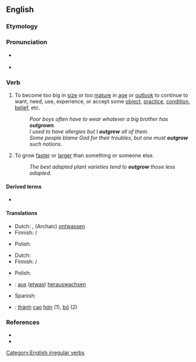 ==English==

===Etymology===
{{prefix|out|grow|lang=en}}

===Pronunciation===
* {{a|UK}} {{IPA|/ˌaʊtˈɡɹəʊ/|lang=en}}
* {{a|US}} {{IPA|/ˌɑʊtˈɡɹoʊ/|lang=en}}

===Verb===
{{en-verb|outgrows|outgrowing|outgrew|outgrown}}

# {{lb|en|transitive}} To become too big in [[size]] or too [[mature]] in [[age]] or [[outlook]] to continue to want, need, use, experience, or accept some [[object]], [[practice]], [[condition]], [[belief]], etc.
#: ''Poor boys often have to wear whatever a big brother has '''outgrown'''.''
#: ''I used to have allergies but I '''outgrew''' all of them.''
#: ''Some people blame God for their troubles, but one must '''outgrow''' such notions.''
# {{lb|en|transitive}} To grow [[faster]] or [[larger]] than something or someone else.
#: ''The best adapted plant varieties tend to '''outgrow''' those less adapted.''

====Derived terms====
* {{l|en|outgrowth}}

====Translations====
{{trans-top|to become too big or mature for some object, practice, condition, belief, etc}}
* Dutch: {{t|nl|ontgroeien}}, (Archaic) [[ontwassen]]
* Finnish: {{t+|fi|kasvaa}} {{t+|fi|ulos}} / {{t+|fi|pois}}
{{trans-mid}}
* Polish: {{t+|pl|wyrastać}}
{{trans-bottom}}

{{trans-top|to grow faster or taller than someone or something else}}
* Dutch: {{t|nl|ontgroeien}}
* Finnish: {{t+|fi|kasvaa}} {{t|fi|nopeammin}} / {{t+|fi|isompi|alt=isommaksi}}
{{trans-mid}}
* Polish: {{t|pl|przerastać}}
{{trans-bottom}}

{{checktrans-top}}
* {{ttbc|de}}: [[aus]] ([[etwas]]) [[herauswachsen]]
* Spanish: {{t-check|es|crecer más que}}
{{trans-mid}}
* {{ttbc|vi}}: [[thành#Vietnamese|thành]] [[cao#Vietnamese|cao]] [[hơn]] (1), [[bỏ]] (2)
{{trans-bottom}}

===References===
* {{R:Century 1911}}
* {{R:Webster 1913}}

[[Category:English irregular verbs]]